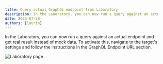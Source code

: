 ```yaml
---
title: Query actual GraphQL endpoint from Laboratory
description: In the Laboratory, you can now run a query against an actual endpoint
date: 2023-07-28
authors: [laurin]
---
```


In the Laboratory, you can now run a query against an actual endpoint and get real result instead of
mock data. To activate this, navigate to the target's settings and follow the instructions in the
GraphQL Endpoint URL section.

![Laboratory page](/changelog/2023-07-28-query-actual-graphql-endpoint-from-laboratory/screenshot.png)
